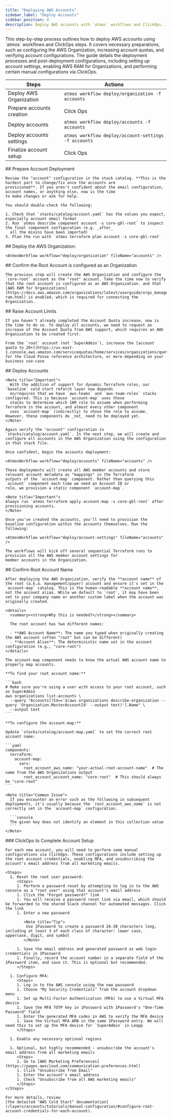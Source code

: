 ```yaml
---
title: "Deploying AWS Accounts"
sidebar_label: "Deploy Accounts"
sidebar_position: 4
description: Deploy AWS accounts with `atmos` workflows and ClickOps.
---
```


<Intro>
This step-by-step process outlines how to deploy AWS accounts using `atmos` workflows and ClickOps steps. It covers necessary preparations, such as configuring the AWS Organization, increasing account quotas, and verifying account configurations. The guide details the deployment processes and post-deployment configurations, including setting up account settings, enabling AWS RAM for Organizations, and performing certain manual configurations via ClickOps.
</Intro>

| Steps                     | Actions                                              |
| ------------------------- | ---------------------------------------------------- |
| Deploy AWS Organization   | `atmos workflow deploy/organization -f accounts`     |
| Prepare accounts creation | Click Ops                                            |
| Deploy accounts           | `atmos workflow deploy/accounts -f accounts`         |
| Deploy accounts settings  | `atmos workflow deploy/account-settings -f accounts` |
| Finalize account setup    | Click Ops                                            |

<Steps>
  <Step>
    ## <StepNumber/> Prepare Account Deployment

    Review the "account" configuration in the stack catalog. **This is the hardest part to change/fix once the accounts are
    provisioned**. If you aren't confident about the email configuration, account names, or anything else, now is the time
    to make changes or ask for help.

    You should double-check the following:

    1. Check that `stacks/catalog/account.yaml` has the values you expect, especially account email format
    2. Run `atmos describe component account -s core-gbl-root` to inspect the final component configuration (e.g. _after_
      all the mixins have been imported)
    3. Plan the run with `atmos terraform plan account -s core-gbl-root`
  </Step>

  <Step>
    ## <StepNumber/> Deploy the AWS Organization:

    <AtmosWorkflow workflow="deploy/organization" fileName="accounts" />

  </Step>

  <Step>
    ## <StepNumber/> Confirm the Root Account is configured as an Organization

    The previous step will create the AWS Organization and configure the `core-root` account as the "root" account. Take the time now to verify that the root account is configured as an AWS Organization. and that [AWS RAM for Organizations](https://docs.aws.amazon.com/organizations/latest/userguide/orgs_manage_policies_enable-ram.html) is enabled, which is required for connecting the Organization.
  </Step>

  <Step>
    ## <StepNumber/> Raise Account Limits

    If you haven't already completed the Account Quota increase, now is the time to do so. To deploy all accounts, we need to request an increase of the Account Quota from AWS support, which requires an AWS Organization to be created first.

    From the `root` account (not `SuperAdmin`), increase the [account quota to 20+](https://us-east-1.console.aws.amazon.com/servicequotas/home/services/organizations/quotas) for the Cloud Posse reference architecture, or more depending on your business use-case
  </Step>

  <Step>
    ## <StepNumber/> Deploy Accounts

    <Note title="Important">
      With the addition of support for dynamic Terraform roles, our `baseline` cold start refarch layer now depends
      on/requires that we have `aws-teams` and `aws-team-roles` stacks configured. This is because `account-map` uses those
      stacks to determine which IAM role to assume when performing Terraform in the account, and almost every other component
      uses `account-map` (indirectly) to chose the role to assume. However, these components do _not_ need to be deployed yet.
    </Note>

    Again verify the "account" configuration in `stacks/catalog/account.yaml`. In the next step, we will create and configure all accounts in the AWS Organization using the configuration in that stack file.

    Once confident, begin the accounts deployment:

    <AtmosWorkflow workflow="deploy/accounts" fileName="accounts" />

    These deployments will create all AWS member accounts and store relevant account metadata as "mappings" in the Terraform
    outputs of the `account-map` component. Rather than querying this `account` component each time we need an Account ID or
    role, we provision a static component `account-map`.

    <Note title="Important">
    Always run `atmos terraform apply account-map -s core-gbl-root` after provisioning accounts.
    </Note>

    Once you've created the accounts, you'll need to provision the baseline configuration within the accounts themselves. Run the following:

    <AtmosWorkflow workflow="deploy/account-settings" fileName="accounts" />

    The workflows will kick off several sequential Terraform runs to provision all the AWS member account settings for
    member accounts in the Organization.
  </Step>

  <Step>
    ## <StepNumber/> Confirm Root Account Name

    After deploying the AWS Organization, verify the **account name** of the root (a.k.a. management/payer) account and ensure it's set in the `account-map` catalog. This is the human-readable **account name**, not the account alias. While we default to `root`, it may have been set to your company name or another custom label when the account was originally created.

    <details>
      <summary><strong>Why this is needed?</strong></summary>
      
      The root account has two different names:
      
      - **AWS Account Name**: The name you typed when originally creating the AWS account (often "root" but can be different)
      - **Account Alias**: The deterministic name set in the account configuration (e.g., "core-root")
    </details>

    The account-map component needs to know the actual AWS account name to properly map accounts.

    **To find your root account name:**

    ```bash
    # Make sure you're using a user with access to your root account, such as SuperAdmin
    aws organizations list-accounts \
      --query "Accounts[?Id=='$(aws organizations describe-organization --query 'Organization.MasterAccountId' --output text)'].Name" \
      --output text
    ```

    **To configure the account-map:**

    Update `stacks/catalog/account-map.yaml` to set the correct root account name:

    ```yaml
    components:
      terraform:
        account-map:
          vars:
            root_account_aws_name: "your-actual-root-account-name"  # The name from the AWS Organizations output
            root_account_account_name: "core-root"  # This should always be "core-root"
    ```

    <Note title="Common Issue">
      If you encounter an error such as the following in subsequent deployments, it's usually because the `root_account_aws_name` is not correctly set in the `account-map` configuration.
      
      ```console
      The given key does not identify an element in this collection value
      ```
    </Note>
  </Step>

  <Step>
    ### <StepNumber/> ClickOps to Complete Account Setup

    For each new account, you will need to perform some manual configurations via ClickOps. These configurations include setting up the root account credentials, enabling MFA, and unsubscribing the account's email address from all marketing emails.

    <Steps>
      1. Reset the root user password:
         <Steps>
         1. Perform a password reset by attempting to log in to the AWS console as a "root user" using that account's email address
         1. Click the "Forgot password?" link
         1. You will receive a password reset link via email, which should be forwarded to the shared Slack channel for automated messages. Click the link
         1. Enter a new password

            <Note title="Tip">
             Use 1Password to create a password 26-38 characters long, including at least 3 of each class of character: lower case, uppercase, digit, and symbol
            </Note>

         1. Save the email address and generated password as web login credentials in 1Password
         1. Finally, record the account number in a separate field of the 1Password item, and save it. This is optional but recommended.
         </Steps>

      1. Configure MFA:
         <Steps>
         1. Log in to the AWS console using the new password
         1. Choose "My Security Credentials" from the account dropdown menu
         1. Set up Multi-Factor Authentication (MFA) to use a Virtual MFA device
         1. Save the MFA TOTP key in 1Password with 1Password's "One-Time Password" field
         1. Enter the generated MFA codes in AWS to verify the MFA device
         1. Save the Virtual MFA ARN in the same 1Password entry. We will need this to set up the MFA device for `SuperAdmin` in Leapp
         </Steps>

      1. Enable any necessary optional regions

      1. Optional, but highly recommended - unsubscribe the account's email address from all marketing emails
         <Steps>
         1. Go to [AWS Marketing Preferences](https://pages.awscloud.com/communication-preferences.html)
         1. Click "Unsubscribe from Email"
         1. Enter the account's email address
         1. Check "Unsubscribe from all AWS marketing emails"
         </Steps>
    </Steps>

    For more details, review
    [the detailed "AWS Cold Start" documentation](/layers/accounts/tutorials/manual-configuration/#configure-root-account-credentials-for-each-account).
  </Step>
</Steps>
